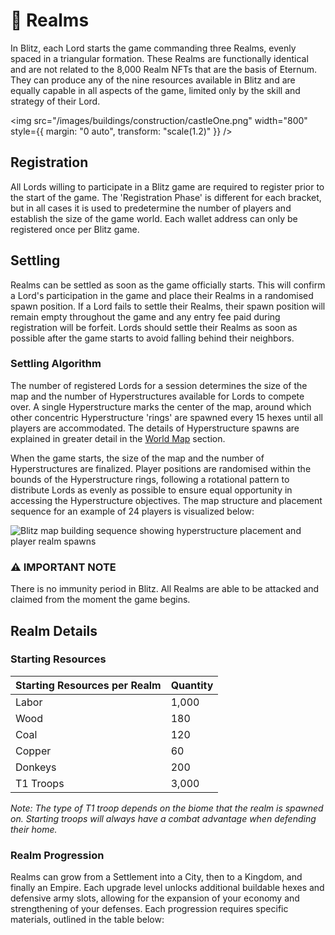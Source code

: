 
# 🏰 Realms

In Blitz, each Lord starts the game commanding three Realms, evenly spaced in a triangular formation. These Realms are
functionally identical and are not related to the 8,000 Realm NFTs that are the basis of Eternum. They can produce any
of the nine resources available in Blitz and are equally capable in all aspects of the game, limited only by the skill
and strategy of their Lord.

<img
  src="/images/buildings/construction/castleOne.png"
  width="800"
  style={{ margin: "0 auto", transform: "scale(1.2)" }}
/>

## Registration

All Lords willing to participate in a Blitz game are required to register prior to the start of the game. The
'Registration Phase' is different for each bracket, but in all cases it is used to predetermine the number of players
and establish the size of the game world. Each wallet address can only be registered once per Blitz game.

## Settling

Realms can be settled as soon as the game officially starts. This will confirm a Lord's participation in the game and
place their Realms in a randomised spawn position. If a Lord fails to settle their Realms, their spawn position will
remain empty throughout the game and any entry fee paid during registration will be forfeit. Lords should settle their
Realms as soon as possible after the game starts to avoid falling behind their neighbors.

### Settling Algorithm

The number of registered Lords for a session determines the size of the map and the number of Hyperstructures available
for Lords to compete over. A single Hyperstructure marks the center of the map, around which other concentric
Hyperstructure 'rings' are spawned every 15 hexes until all players are accommodated. The details of Hyperstructure
spawns are explained in greater detail in the [World Map](/blitz/worldmap-movement/worldmap) section.

When the game starts, the size of the map and the number of Hyperstructures are finalized. Player positions are
randomised within the bounds of the Hyperstructure rings, following a rotational pattern to distribute Lords as evenly
as possible to ensure equal opportunity in accessing the Hyperstructure objectives. The map structure and placement
sequence for an example of 24 players is visualized below:

<img
  src="/images/gifs/blitz-map-build.gif"
  alt="Blitz map building sequence showing hyperstructure placement and player realm spawns"
  className="w-full rounded-lg my-6"
/>

<div style={importantNote.container}>
  <h3 style={importantNote.title}>⚠️ IMPORTANT NOTE</h3>
  <p style={importantNote.content}>
    There is no immunity period in Blitz. All Realms are able to be attacked and claimed from the moment the game
    begins.
  </p>
</div>

## Realm Details

### Starting Resources

<div style={table.container}>
  <div style={table.wrapper}>
    <table style={table.table}>
      <thead style={table.tableHead}>
        <tr>
          <th style={table.headerCell}>Starting Resources per Realm</th>
          <th style={table.headerCell}>Quantity</th>
        </tr>
      </thead>
      <tbody>
        <tr style={table.tableRow}>
          <td style={table.cell}>
            <div style={{ display: "flex", alignItems: "center", gap: "0.5rem" }}>
              <ResourceIcon id={23} name="Labor" size="md" />
              Labor
            </div>
          </td>
          <td style={table.cell}>1,000</td>
        </tr>
        <tr style={table.tableRow}>
          <td style={table.cell}>
            <div style={{ display: "flex", alignItems: "center", gap: "0.5rem" }}>
              <ResourceIcon id={3} name="Wood" size="md" />
              Wood
            </div>
          </td>
          <td style={table.cell}>180</td>
        </tr>
        <tr style={table.tableRow}>
          <td style={table.cell}>
            <div style={{ display: "flex", alignItems: "center", gap: "0.5rem" }}>
              <ResourceIcon id={2} name="Coal" size="md" />
              Coal
            </div>
          </td>
          <td style={table.cell}>120</td>
        </tr>
        <tr style={table.tableRow}>
          <td style={table.cell}>
            <div style={{ display: "flex", alignItems: "center", gap: "0.5rem" }}>
              <ResourceIcon id={4} name="Copper" size="md" />
              Copper
            </div>
          </td>
          <td style={table.cell}>60</td>
        </tr>
        <tr style={table.tableRow}>
          <td style={table.cell}>
            <div style={{ display: "flex", alignItems: "center", gap: "0.5rem" }}>
              <ResourceIcon id={25} name="Donkey" size="md" />
              Donkeys
            </div>
          </td>
          <td style={table.cell}>200</td>
        </tr>
        <tr style={table.tableRow}>
          <td style={table.cell}>
            <div style={{ display: "flex", alignItems: "center", gap: "0.5rem" }}>
              <ResourceIcon id={26} name="Knight" size="md" />
              T1 Troops
            </div>
          </td>
          <td style={table.cell}>3,000</td>
        </tr>
      </tbody>
    </table>
  </div>
</div>

_Note: The type of T1 troop depends on the biome that the realm is spawned on. Starting troops will always have a combat
advantage when defending their home._

### Realm Progression

Realms can grow from a Settlement into a City, then to a Kingdom, and finally an Empire. Each upgrade level unlocks
additional buildable hexes and defensive army slots, allowing for the expansion of your economy and strengthening of
your defenses. Each progression requires specific materials, outlined in the table below:

<BlitzRealmLeveling />

<BuildableHexes />
<BlitzRealmDefenseSlotsTable />
